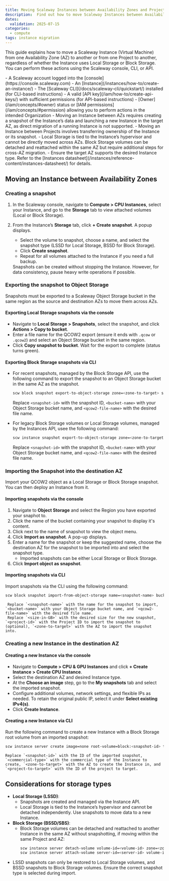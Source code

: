 ```yaml
---
title: Moving Scaleway Instances between Availability Zones and Projects
description:  Find out how to move Scaleway Instances between Availability Zones and Projects.
dates:
  validation: 2025-07-15
categories:
  - compute
tags: instance migration
---
```


This guide explains how to move a Scaleway Instance (Virtual Machine) from one Availability Zone (AZ) to another or from one Project to another, regardless of whether the Instance uses Local Storage or Block Storage.  
You can perform these actions using the Scaleway console, CLI, or API.

<Requirements />
- A Scaleway account logged into the [console](https://console.scaleway.com)
- An [Instance](/instances/how-to/create-an-instance/)
- The [Scaleway CLI](/docs/scaleway-cli/quickstart/) installed (for CLI-based instructions)
- A valid [API key](/iam/how-to/create-api-keys/) with sufficient permissions (for API-based instructions)
- [Owner](/iam/concepts/#owner) status or [IAM permissions](/iam/concepts/#permission) allowing you to perform actions in the intended Organization

<Message type="important">
- Moving an Instance between AZs requires creating a snapshot of the Instance’s data and launching a new Instance in the target AZ, as direct migration of a running Instance is not supported.
- Moving an Instance between Projects involves transferring ownership of the Instance or its snapshot.
- Local Storage is tied to the Instance’s hypervisor and cannot be directly moved across AZs. Block Storage volumes can be detached and reattached within the same AZ but require additional steps for cross-AZ migration.
- Ensure the target AZ supports the desired Instance type. Refer to the [Instances datasheet](/instances/reference-content/instances-datasheet/) for details.
</Message>

## Moving an Instance between Availability Zones

### Creating a snapshot

1. In the Scaleway console, navigate to **Compute > CPU Instances**, select your Instance, and go to the **Storage** tab to view attached volumes (Local or Block Storage).

2. From the Instance’s **Storage** tab, click **+ Create snapshot**. A popup displays.
     - Select the volume to snapshot, choose a name, and select the snapshot type (LSSD for Local Storage, BSSD for Block Storage).
     - Click **Create snapshot**.
     - Repeat for all volumes attached to the Instance if you need a full backup.
     <Message type="note">
        Snapshots can be created without stopping the Instance. However, for data consistency, pause heavy write operations if possible.
    </Message>

### Exporting the snapshot to Object Storage

Snapshots must be exported to a Scaleway Object Storage bucket in the same region as the source and destination AZs to move them across AZs.

#### Exporting Local Storage snapshots via the console
   - Navigate to **Local Storage > Snapshots**, select the snapshot, and click **Actions > Copy to bucket**.
   - Enter a file name for the QCOW2 export (ensure it ends with `.qcow` or `.qcow2`) and select an Object Storage bucket in the same region.
   - Click **Copy snapshot to bucket**. Wait for the export to complete (status turns green).

#### Exporting Block Storage snapshots via CLI
- For recent snapshots, managed by the Block Storage API, use the following command to export the snapshot to an Object Storage bucket in the same AZ as the snapshot.
     ```bash
     scw block snapshot export-to-object-storage zone=<zone-to-target> snapshot-id=<snapshot-id> bucket=<bucket-name> key=<qcow2-file-name>.qcow2
     ```
    Replace `<snapshot-id>` with the snapshot ID, `<bucket-name>` with your Object Storage bucket name, and `<qcow2-file-name>` with the desired file name.


- For legacy Block Storage volumes or Local Storage volumes, managed by the Instances API, usee the following command:
     ```bash
     scw instance snapshot export-to-object-storage zone=<zone-to-target> snapshot-id=<snapshot-id> bucket=<bucket-name> key=<qcow2-file-name>.qcow2
     ```
     Replace `<snapshot-id>` with the snapshot ID, `<bucket-name>` with your Object Storage bucket name, and `<qcow2-file-name>` with the desired file name.


### Importing the Snapshot into the destination AZ

Import your QCOW2 object as a Local Storage or Block Storage snapshot. You can then deploy an Instance from it.

#### Importing snapshots via the console

1. Navigate to **Object Storage** and select the Region you have exported your snaphot to.
2. Click the name of the bucket containing your snapshot to display it's content.
3. Click <Icon name="more" /> next to the name of snapshot to view the object menu.
4. Click **Import as snapshot**. A pop-up displays.
5. Enter a name for the snapshot or keep the suggested name, choose the destination AZ for the snapshot to be imported into and select the snapshot type.
    - Imported snapshots can be either Local Storage or Block Storage.
6. Click **Import object as snapshot**.

#### Importing snapshots via CLI

Import snapshots via the CLI using the following command:

```bash
scw block snapshot import-from-object-storage name=<snapshot-name> bucket=<bucket-name> key=<qcow2-file-name>.qcow2 size=<size-in-GB> project-id=<project-id-to-target> zone=<zone-to-target>
```
     Replace `<snapshot-name>` with the name for the snapshot to import, `<bucket-name>` with your Object Storage bucket name, and `<qcow2-file-name>` with the desired file name.
     Replace `<size-in-GB>` with the desired size for the new snapshot, `<project-id>` with the Project ID to import the snapshot to (optional), `<zone-to-target>` with the AZ to import the snapshot into.

### Creating a new Instance in the destination AZ

#### Creating a new Instance via the console
   - Navigate to **Compute > CPU & GPU Instances** and click **+ Create Instance > Create CPU Instance**.
   - Select the destination AZ and desired Instance type.
   - At the **Choose an image** step, go to the **My snapshots** tab and select the imported snapshot.
   - Configure additional volumes, network settings, and flexible IPs as needed. To retain the original public IP, select it under **Select existing IPv4(s)**.
   - Click **Create Instance**.

#### Creating a new Instance via CLI

Run the following command to create a new Instance with a Block Storage root volume from an imported snapshot:

```sh
scw instance server create image=none root-volume=block:<snapshot-id> type=<commercial-type> zone=<zone-to-target> project-id=<project-to-target>
```

    Replace `<snapshot-id>` with the ID of the imported snapshot, `<commercial-type>` with the commercial type of the Instance to create, `<zone-to-target>` with the AZ to create the Instance in, and `<project-to-target>` with the ID of the project to target.

## Considerations for storage types
- **Local Storage (LSSD)**:
  - Snapshots are created and managed via the Instance API.
  - Local Storage is tied to the Instance’s hypervisor and cannot be detached independently. Use snapshots to move data to a new Instance.
- **Block Storage (BSSD/SBS)**:
  - Block Storage volumes can be detached and reattached to another Instance in the same AZ without snapshotting, if moving within the same Project and AZ:
    ```bash
    scw instance server detach-volume volume-id=<volume-id> zone=<zone-to-target>
    scw instance server attach-volume server-id=<server-id> volume-id=<volume-id> zone=<zone-to-target>
    ```
- LSSD snapshots can only be restored to Local Storage volumes, and BSSD snapshots to Block Storage volumes. Ensure the correct snapshot type is selected during import.